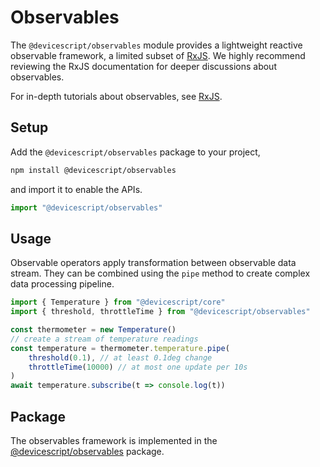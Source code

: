 # Observables

The `@devicescript/observables` module provides a lightweight reactive observable framework, a limited subset of [RxJS](https://rxjs.dev).
We highly recommend reviewing the RxJS documentation for deeper discussions about observables.

For in-depth tutorials about observables, see [RxJS](https://rxjs.dev/).

## Setup

Add the `@devicescript/observables` package to your project,

```bash npm2yarn
npm install @devicescript/observables
```

and import it to enable the APIs.

```ts skip
import "@devicescript/observables"
```

## Usage

Observable operators apply transformation between observable data stream. They can be combined using the `pipe`
method to create complex data processing pipeline.

```ts
import { Temperature } from "@devicescript/core"
import { threshold, throttleTime } from "@devicescript/observables"

const thermometer = new Temperature()
// create a stream of temperature readings
const temperature = thermometer.temperature.pipe(
    threshold(0.1), // at least 0.1deg change
    throttleTime(10000) // at most one update per 10s
)
await temperature.subscribe(t => console.log(t))
```

## Package

The observables framework is implemented in the [@devicescript/observables](https://www.npmjs.com/package/@devicescript/observables) package.
